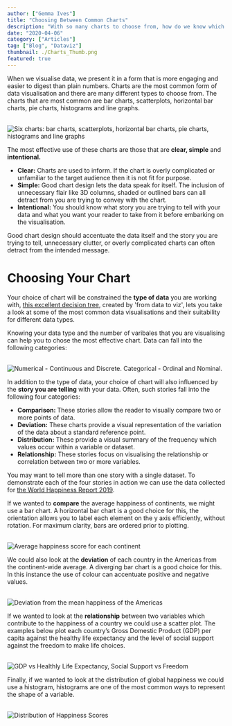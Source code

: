```yaml
---
author: ["Gemma Ives"]
title: "Choosing Between Common Charts"
description: "With so many charts to choose from, how do we know which type will present our data the most effectively?"
date: "2020-04-06"
category: ["Articles"]
tag: ["Blog", "Dataviz"]
thumbnail: ./Charts_Thumb.png
featured: true
---
```


<div className="container mx-auto">
  <p> When we visualise data, we present it in a form that is more engaging and easier to digest than plain numbers.
  Charts are the most common form of data visualisation and there are many different types to choose from.
  The charts that are most common are bar charts, scatterplots, horizontal bar charts, pie charts, histograms and line graphs.
<br />
<br />
  </p>
  <img src="./SixCharts.png" alt="Six charts: bar charts, scatterplots, horizontal bar charts, pie charts, histograms and line graphs"></img>
</div>

<div style = {{paddingTop: "35px"}}  className="container mx-auto">
  <p> The most effective use of these charts are those that are <strong>clear, simple</strong> and <strong>intentional.</strong> </p>
  <ul>
    <li><strong>Clear:</strong> Charts are used to inform. If the chart is overly complicated or unfamiliar to the target audience then it is not fit for purpose. </li>
    <li><strong>Simple:</strong> Good chart design lets the data speak for itself. The inclusion of unnecessary flair like 3D columns, shaded or outlined bars can all detract from you are trying to convey with the chart. </li>
    <li><strong>Intentional:</strong> You should know what story you are trying to tell with your data and what you want your reader to take from it before embarking on the visualisation.  </li>
  </ul>
<p> Good chart design should accentuate the data itself and the story you are trying to tell, unnecessary clutter, or overly complicated charts can often detract from the intended message. </p>
</div>

<div className="container mx-auto">
  <h1 className="mart">Choosing Your Chart</h1>
  <p> Your choice of chart will be constrained the <strong>type of data</strong> you are working with,
  <a href="https://www.data-to-viz.com/"> this excellent decision tree</a>,
  created by 'from data to viz', lets you take a look at some of the most common data visualisations and their suitability for different data types.
  </p>
  <p> Knowing your data type and the number of varibales that you are visualising can help you to chose the most effective chart. Data can fall into the following categories: </p>
  <br />
  <img src="./TypesofData.png" alt="Numerical - Continuous and Discrete. Categorical - Ordinal and Nominal."></img>
</div>

<div className="container mx-auto">
    <p> In addition to the type of data, your choice of chart will also influenced by the <strong>story you are telling</strong> with your data. Often, such stories fall into the following four categories: </p>
    <ul>
      <li><strong>Comparison: </strong> These stories allow the reader to visually compare two or more points of data.  </li>
      <li><strong>Deviation:</strong> These charts provide a visual representation of the variation of the data about a standard reference point. </li>
      <li><strong>Distribution:</strong> These provide a visual summary of the frequency which values occur within a variable or dataset. </li>
      <li><strong>Relationship:</strong> These stories focus on visualising the relationship or correlation between two or more variables. </li>
    </ul>
</div>

<div className="container mx-auto">
    <p> You may want to tell more than one story with a single dataset. To demonstrate each of the four stories in action we can use the data collected for
    <a href="https://worldhappiness.report/ed/2019/"> the World Happiness Report 2019</a>. </p>
    <p> If we wanted to <strong>compare</strong> the average happiness of continents, we might use a bar chart.
    A horizontal bar chart is a good choice for this, the orientation allows you to label each element on the y axis efficiently, without rotation.
    For maximum clarity, bars are ordered prior to plotting. </p>
    <br />
    <img src="./Compare.png" alt="Average happiness score for each continent"></img>
    <br />
    <p> We could also look at the <strong>deviation</strong> of each country in the Americas from the continent-wide average.
    A diverging bar chart is a good choice for this.
    In this instance the use of colour can accentuate positive and negative values.</p>
    <br />
    <img src="./Deviation2.png" alt="Deviation from the mean happiness of the Americas"></img>
    <br />
    <p> If we wanted to look at the <strong>relationship</strong> between two variables which contribute to the happiness of a country we could use a scatter plot.
    The examples below plot each country’s Gross Domestic Product (GDP) per capita against the healthy life expectancy and the level of social support against the freedom to make life choices. </p>
    <br />
    <img src="./Relationship1.png" alt="GDP vs Healthly Life Expectancy, Social Support vs Freedom"></img>
    <p> Finally, if we wanted to look at the distribution of global happiness we could use a histogram, histograms are one of the most common ways to represent the shape of a variable. </p>
    <br />
    <img src="./Distribution1.png" alt="Distribution of Happiness Scores"></img>
</div>
